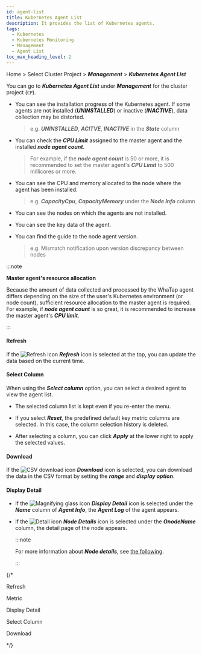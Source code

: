 ```yaml
---
id: agent-list
title: Kubernetes Agent List
description: It provides the list of Kubernetes agents.
tags:
  - Kubernetes
  - Kubernetes Monitoring
  - Management
  - Agent List
toc_max_heading_level: 2
---
```


Home > Select Cluster Project > **_Management_** > **_Kubernetes Agent List_** 

You can go to **_Kubernetes Agent List_** under **_Management_** for the cluster project (<code class='my'>CP</code>). 

<ImgLang img='k8s-agent-list.png' desc='Kubernetes agent list' />

- You can see the installation progress of the Kubernetes agent. If some agents are not installed (**_UNINSTALLED_**) or inactive (**_INACTIVE_**), data collection may be distorted.

  > e.g. **_UNINSTALLED_**, **_ACITVE_**, **_INACTIVE_** in the **_State_** column

- You can check the **_CPU Limit_** assigned to the master agent and the installed **_node agent count_**. 

  > For example, if the **_node agent count_** is 50 or more, it is recommended to set the master agent's **_CPU Limit_** to 500 millicores or more.

- You can see the CPU and memory allocated to the node where the agent has been installed. 

  > e.g. **_CapacityCpu_**, **_CapacityMemory_** under the **_Node Info_** column 

- You can see the nodes on which the agents are not installed. 

- You can see the key data of the agent. 

- You can find the guide to the node agent version.

  > e.g. Mismatch notification upon version discrepancy between nodes

:::note 

**Master agent's resource allocation**

Because the amount of data collected and processed by the WhaTap agent differs depending on the size of the user's Kubernetes environment (or node count), sufficient resource allocation to the master agent is required. For example, if **_node agent count_** is so great, it is recommended to increase the master agent's **_CPU limit_**.

:::

#### Refresh

If the ![Refresh icon](/img/ic-refresh2.svg) **_Refresh_** icon is selected at the top, you can update the data based on the current time.

#### Select Column

When using the **_Select column_** option, you can select a desired agent to view the agent list. 

- The selected column list is kept even if you re-enter the menu.

- If you select **_Reset_**, the predefined default key metric columns are selected. In this case, the column selection history is deleted.

- After selecting a column, you can click **_Apply_** at the lower right to apply the selected values.

#### Download

If the ![CSV download icon](/img/ico-csv.svg) **_Download_** icon is selected, you can download the data in the CSV format by setting the **_range_** and **_display option_**. 

#### Display Detail

- If the ![Magnifying glass icon](/img/ic-search.svg) **_Display Detail_** icon is selected under the **_Name_** column of **_Agent Info_**, the **_Agent Log_** of the agent appears.

- If the ![Detail icon](/img/ic-pageview.svg) **_Node Details_** icon is selected under the **_OnodeName_** column, the detail page of the node appears. 

  :::note 

  For more information about **_Node details_**, see [the following](https://docs.whatap.io/kubernetes/resource-node-list#nodedetails).

  ::: 

{/* 

Refresh

Metric

Display Detail

Select Column

Download

*/}
